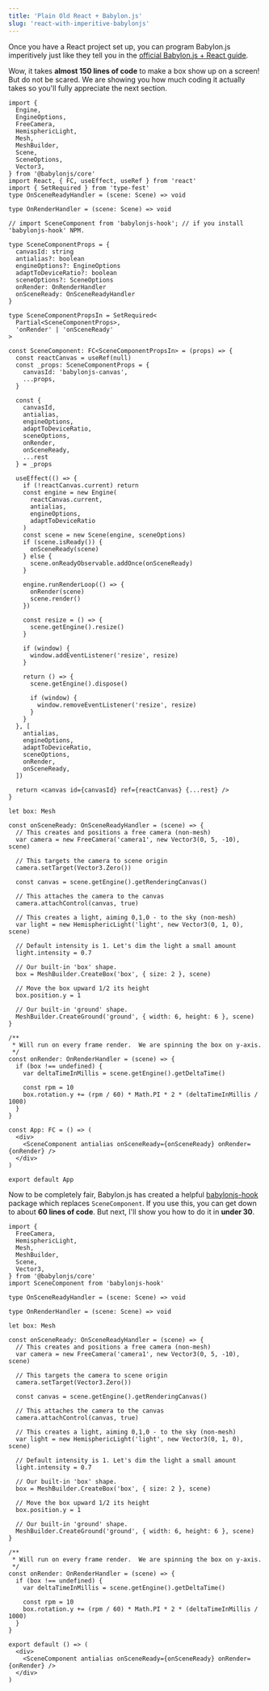 ```yaml
---
title: 'Plain Old React + Babylon.js'
slug: 'react-with-imperitive-babylonjs'
---
```


Once you have a React project set up, you can program Babylon.js imperitively
just like they tell you in the
[official Babylon.js + React guide](https://doc.babylonjs.com/extensions/Babylon.js+ExternalLibraries/BabylonJS_and_ReactJS).

Wow, it takes **almost 150 lines of code** to make a box show up on a screen!
But do not be scared. We are showing you how much coding it actually takes so
you'll fully appreciate the next section.

```tsx codesandbox=rbjs?entry=./src/App.tsx
import {
  Engine,
  EngineOptions,
  FreeCamera,
  HemisphericLight,
  Mesh,
  MeshBuilder,
  Scene,
  SceneOptions,
  Vector3,
} from '@babylonjs/core'
import React, { FC, useEffect, useRef } from 'react'
import { SetRequired } from 'type-fest'
type OnSceneReadyHandler = (scene: Scene) => void

type OnRenderHandler = (scene: Scene) => void

// import SceneComponent from 'babylonjs-hook'; // if you install 'babylonjs-hook' NPM.

type SceneComponentProps = {
  canvasId: string
  antialias?: boolean
  engineOptions?: EngineOptions
  adaptToDeviceRatio?: boolean
  sceneOptions?: SceneOptions
  onRender: OnRenderHandler
  onSceneReady: OnSceneReadyHandler
}

type SceneComponentPropsIn = SetRequired<
  Partial<SceneComponentProps>,
  'onRender' | 'onSceneReady'
>

const SceneComponent: FC<SceneComponentPropsIn> = (props) => {
  const reactCanvas = useRef(null)
  const _props: SceneComponentProps = {
    canvasId: 'babylonjs-canvas',
    ...props,
  }

  const {
    canvasId,
    antialias,
    engineOptions,
    adaptToDeviceRatio,
    sceneOptions,
    onRender,
    onSceneReady,
    ...rest
  } = _props

  useEffect(() => {
    if (!reactCanvas.current) return
    const engine = new Engine(
      reactCanvas.current,
      antialias,
      engineOptions,
      adaptToDeviceRatio
    )
    const scene = new Scene(engine, sceneOptions)
    if (scene.isReady()) {
      onSceneReady(scene)
    } else {
      scene.onReadyObservable.addOnce(onSceneReady)
    }

    engine.runRenderLoop(() => {
      onRender(scene)
      scene.render()
    })

    const resize = () => {
      scene.getEngine().resize()
    }

    if (window) {
      window.addEventListener('resize', resize)
    }

    return () => {
      scene.getEngine().dispose()

      if (window) {
        window.removeEventListener('resize', resize)
      }
    }
  }, [
    antialias,
    engineOptions,
    adaptToDeviceRatio,
    sceneOptions,
    onRender,
    onSceneReady,
  ])

  return <canvas id={canvasId} ref={reactCanvas} {...rest} />
}

let box: Mesh

const onSceneReady: OnSceneReadyHandler = (scene) => {
  // This creates and positions a free camera (non-mesh)
  var camera = new FreeCamera('camera1', new Vector3(0, 5, -10), scene)

  // This targets the camera to scene origin
  camera.setTarget(Vector3.Zero())

  const canvas = scene.getEngine().getRenderingCanvas()

  // This attaches the camera to the canvas
  camera.attachControl(canvas, true)

  // This creates a light, aiming 0,1,0 - to the sky (non-mesh)
  var light = new HemisphericLight('light', new Vector3(0, 1, 0), scene)

  // Default intensity is 1. Let's dim the light a small amount
  light.intensity = 0.7

  // Our built-in 'box' shape.
  box = MeshBuilder.CreateBox('box', { size: 2 }, scene)

  // Move the box upward 1/2 its height
  box.position.y = 1

  // Our built-in 'ground' shape.
  MeshBuilder.CreateGround('ground', { width: 6, height: 6 }, scene)
}

/**
 * Will run on every frame render.  We are spinning the box on y-axis.
 */
const onRender: OnRenderHandler = (scene) => {
  if (box !== undefined) {
    var deltaTimeInMillis = scene.getEngine().getDeltaTime()

    const rpm = 10
    box.rotation.y += (rpm / 60) * Math.PI * 2 * (deltaTimeInMillis / 1000)
  }
}

const App: FC = () => (
  <div>
    <SceneComponent antialias onSceneReady={onSceneReady} onRender={onRender} />
  </div>
)

export default App
```

Now to be completely fair, Babylon.js has created a helpful
[babylonjs-hook](https://www.npmjs.com/package/babylonjs-hook) package which
replaces `SceneComponent`. If you use this, you can get down to about **60 lines
of code**. But next, I'll show you how to do it in **under 30**.

```tsx codesandbox=rbjs?entry=./src/App.tsx
import {
  FreeCamera,
  HemisphericLight,
  Mesh,
  MeshBuilder,
  Scene,
  Vector3,
} from '@babylonjs/core'
import SceneComponent from 'babylonjs-hook'

type OnSceneReadyHandler = (scene: Scene) => void

type OnRenderHandler = (scene: Scene) => void

let box: Mesh

const onSceneReady: OnSceneReadyHandler = (scene) => {
  // This creates and positions a free camera (non-mesh)
  var camera = new FreeCamera('camera1', new Vector3(0, 5, -10), scene)

  // This targets the camera to scene origin
  camera.setTarget(Vector3.Zero())

  const canvas = scene.getEngine().getRenderingCanvas()

  // This attaches the camera to the canvas
  camera.attachControl(canvas, true)

  // This creates a light, aiming 0,1,0 - to the sky (non-mesh)
  var light = new HemisphericLight('light', new Vector3(0, 1, 0), scene)

  // Default intensity is 1. Let's dim the light a small amount
  light.intensity = 0.7

  // Our built-in 'box' shape.
  box = MeshBuilder.CreateBox('box', { size: 2 }, scene)

  // Move the box upward 1/2 its height
  box.position.y = 1

  // Our built-in 'ground' shape.
  MeshBuilder.CreateGround('ground', { width: 6, height: 6 }, scene)
}

/**
 * Will run on every frame render.  We are spinning the box on y-axis.
 */
const onRender: OnRenderHandler = (scene) => {
  if (box !== undefined) {
    var deltaTimeInMillis = scene.getEngine().getDeltaTime()

    const rpm = 10
    box.rotation.y += (rpm / 60) * Math.PI * 2 * (deltaTimeInMillis / 1000)
  }
}

export default () => (
  <div>
    <SceneComponent antialias onSceneReady={onSceneReady} onRender={onRender} />
  </div>
)
```
